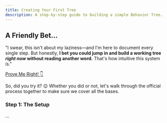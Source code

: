 ```yaml
---
title: Creating Your First Tree
description: A step-by-step guide to building a simple Behavior Tree.
---
```


<div style={{
    border: '4px dashed #ffc107',
    borderRadius: '12px',
    padding: '2rem',
    marginBottom: '2rem',
    textAlign: 'center',
    backgroundColor: 'var(--sl-color-yellow-low)',
    color: 'var(--sl-color-text)',
    position: 'relative'
}}>
    <h2 style={{
        fontFamily: 'Bangers, cursive', /* A fun, comic-style font */
        fontSize: '3rem',
        margin: '0 0 1rem 0',
        color: '#d97706',
        letterSpacing: '2px'
    }}>
        A Friendly Bet...
    </h2>
    <p style={{
        fontSize: '1.2rem',
        fontStyle: 'italic',
        maxWidth: '700px',
        margin: '0 auto 1.5rem auto',
        lineHeight: '1.6'
    }}>
        "I swear, this isn't about my laziness—and I'm here to document every single step. But honestly, <strong>I bet you could jump in and build a working tree <em>right now</em> without reading another word.</strong> That's how intuitive this system is."
    </p>
    <a href="#step-1-the-setup" style={{
        display: 'inline-block',
        backgroundColor: '#16a34a',
        color: 'white',
        padding: '12px 24px',
        borderRadius: '8px',
        textDecoration: 'none',
        fontWeight: 'bold',
        fontSize: '1.1rem',
        boxShadow: '0 4px 6px rgba(0,0,0,0.1)',
        transition: 'transform 0.2s'
    }} onMouseOver="this.style.transform='scale(1.05)'" onMouseOut="this.style.transform='scale(1)'">
        Prove Me Right! 👇
    </a>
</div>

So, did you try it? 😉 Whether you did or not, let's walk through the official process together to make sure we cover all the bases.

### Step 1: The Setup
...